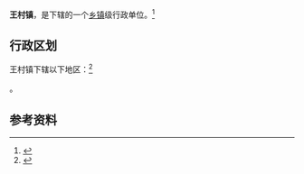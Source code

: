 {{中国乡级行政区|14/04/23/106/000}}

'''王村镇'''，是{{PRC admin/fullname|14/04/23/106/000|3}}下辖的一个[[乡镇|乡镇]]级行政单位。<ref>{{PRC admin/ref sgc|{{PRC admin/parent|14/04/23/106/000}}}}</ref>

== 行政区划 ==

王村镇下辖以下地区：<ref>{{PRC admin/ref sgc|14/04/23/106/000}}</ref>

{{PRC admin/children|14/04/23/106/000}}。

== 参考资料 ==

{{reflist}}

{{行政区划小作品}}
{{PRC admin/navcat|14/04/23/106/000}}